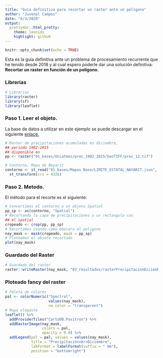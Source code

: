 ```yaml
---
title: "Guía definitiva para recortar un raster ante un polígono"
author: "Juvenal Campos"
date: "6/3/2020"
output:
  prettydoc::html_pretty:
    theme: leonids
    highlight: github
---
```


```r
knitr::opts_chunk$set(echo = TRUE)
```

Esta es la guía definitiva ante un problema de procesamiento recurrente que he tenido desde 2018 y al cual espero poderle dar una solución definitiva: **Recortar un raster en función de un polígono.**

### Librerias
```r
# Librerias
library(raster)
library(sf)
library(leaflet)
```


### Paso 1. Leer el objeto. 

La base de datos a utilizar en este ejemplo se puede descargar en el siguiente [enlace.](http://ri.atmosfera.unam.mx:8586/geonetwork/srv/spa/catalog.search#/metadata/8375be92-5d32-4221-a8bf-8c1c1e8e21ff)

```r
# Raster de precipitaciones acumuladas en diciembre, 
## periodo 1902-2015
## disponible en 
pp <- raster("01_bases/Uniatmos/prec_1902_2015/GeoTIFF/prec_12.tif")

# Contorno, Mapa de Nayarit
contorno <- st_read("01_bases/Mapas Base/LIMITE_ESTATAL_NAYARIT.json", quiet = TRUE) %>%
  st_transform(crs = 4326)
```

### Paso 2. Metodo. 

El método para el recorte es el siguiente: 

```r
# Convertimos el contorno a un objeto Spatial
pp_sp <- as(contorno, "Spatial")
# Recortando la capa de precipitaciones a un rectangulo con
## el spatial
cropeado <- crop(pp, pp_sp)
# Recortamos usando como máscara al poligono
nay_mask <- mask(cropeado, mask = pp_sp)
# Ploteamos el objeto recortado
plot(nay_mask)
```

### Guardado del Raster

```r
# Guardado del raster
raster::writeRaster(nay_mask, "03_resultados/rasterPrecipitacionDiciembre.tif")
```

### Ploteado fancy del raster

```r
# Paleta de colores
pal <- colorNumeric("Spectral",
                    values(nay_mask),
                    na.color = "transparent")
# Mapa elegante
leaflet() %>% 
  addProviderTiles("CartoDB.Positron") %>% 
  addRasterImage(nay_mask, 
                 colors = pal, 
                 opacity = 0.8) %>% 
  addLegend(pal = pal, values = values(nay_mask),
            title = "Precipitación<br>Diciembre", 
            labFormat = labelFormat(suffix = " mm"),
            position = "bottomright")

```

